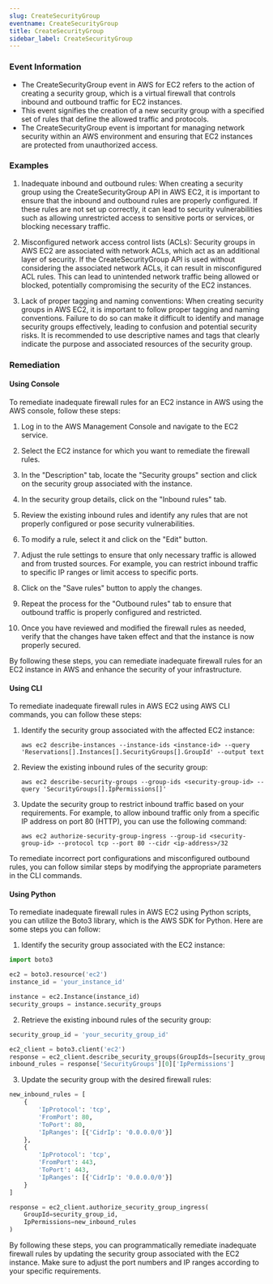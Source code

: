 ```yaml
--- 
slug: CreateSecurityGroup
eventname: CreateSecurityGroup
title: CreateSecurityGroup
sidebar_label: CreateSecurityGroup
---
```

                       
### Event Information

- The CreateSecurityGroup event in AWS for EC2 refers to the action of creating a security group, which is a virtual firewall that controls inbound and outbound traffic for EC2 instances.
- This event signifies the creation of a new security group with a specified set of rules that define the allowed traffic and protocols.
- The CreateSecurityGroup event is important for managing network security within an AWS environment and ensuring that EC2 instances are protected from unauthorized access.


### Examples

1. Inadequate inbound and outbound rules: When creating a security group using the CreateSecurityGroup API in AWS EC2, it is important to ensure that the inbound and outbound rules are properly configured. If these rules are not set up correctly, it can lead to security vulnerabilities such as allowing unrestricted access to sensitive ports or services, or blocking necessary traffic.

2. Misconfigured network access control lists (ACLs): Security groups in AWS EC2 are associated with network ACLs, which act as an additional layer of security. If the CreateSecurityGroup API is used without considering the associated network ACLs, it can result in misconfigured ACL rules. This can lead to unintended network traffic being allowed or blocked, potentially compromising the security of the EC2 instances.

3. Lack of proper tagging and naming conventions: When creating security groups in AWS EC2, it is important to follow proper tagging and naming conventions. Failure to do so can make it difficult to identify and manage security groups effectively, leading to confusion and potential security risks. It is recommended to use descriptive names and tags that clearly indicate the purpose and associated resources of the security group.

### Remediation

#### Using Console

To remediate inadequate firewall rules for an EC2 instance in AWS using the AWS console, follow these steps:

1. Log in to the AWS Management Console and navigate to the EC2 service.

2. Select the EC2 instance for which you want to remediate the firewall rules.

3. In the "Description" tab, locate the "Security groups" section and click on the security group associated with the instance.

4. In the security group details, click on the "Inbound rules" tab.

5. Review the existing inbound rules and identify any rules that are not properly configured or pose security vulnerabilities.

6. To modify a rule, select it and click on the "Edit" button.

7. Adjust the rule settings to ensure that only necessary traffic is allowed and from trusted sources. For example, you can restrict inbound traffic to specific IP ranges or limit access to specific ports.

8. Click on the "Save rules" button to apply the changes.

9. Repeat the process for the "Outbound rules" tab to ensure that outbound traffic is properly configured and restricted.

10. Once you have reviewed and modified the firewall rules as needed, verify that the changes have taken effect and that the instance is now properly secured.

By following these steps, you can remediate inadequate firewall rules for an EC2 instance in AWS and enhance the security of your infrastructure.

#### Using CLI

To remediate inadequate firewall rules in AWS EC2 using AWS CLI commands, you can follow these steps:

1. Identify the security group associated with the affected EC2 instance:
   ```
   aws ec2 describe-instances --instance-ids <instance-id> --query 'Reservations[].Instances[].SecurityGroups[].GroupId' --output text
   ```

2. Review the existing inbound rules of the security group:
   ```
   aws ec2 describe-security-groups --group-ids <security-group-id> --query 'SecurityGroups[].IpPermissions[]'
   ```

3. Update the security group to restrict inbound traffic based on your requirements. For example, to allow inbound traffic only from a specific IP address on port 80 (HTTP), you can use the following command:
   ```
   aws ec2 authorize-security-group-ingress --group-id <security-group-id> --protocol tcp --port 80 --cidr <ip-address>/32
   ```

To remediate incorrect port configurations and misconfigured outbound rules, you can follow similar steps by modifying the appropriate parameters in the CLI commands.

#### Using Python

To remediate inadequate firewall rules in AWS EC2 using Python scripts, you can utilize the Boto3 library, which is the AWS SDK for Python. Here are some steps you can follow:

1. Identify the security group associated with the EC2 instance:
```python
import boto3

ec2 = boto3.resource('ec2')
instance_id = 'your_instance_id'

instance = ec2.Instance(instance_id)
security_groups = instance.security_groups
```

2. Retrieve the existing inbound rules of the security group:
```python
security_group_id = 'your_security_group_id'

ec2_client = boto3.client('ec2')
response = ec2_client.describe_security_groups(GroupIds=[security_group_id])
inbound_rules = response['SecurityGroups'][0]['IpPermissions']
```

3. Update the security group with the desired firewall rules:
```python
new_inbound_rules = [
    {
        'IpProtocol': 'tcp',
        'FromPort': 80,
        'ToPort': 80,
        'IpRanges': [{'CidrIp': '0.0.0.0/0'}]
    },
    {
        'IpProtocol': 'tcp',
        'FromPort': 443,
        'ToPort': 443,
        'IpRanges': [{'CidrIp': '0.0.0.0/0'}]
    }
]

response = ec2_client.authorize_security_group_ingress(
    GroupId=security_group_id,
    IpPermissions=new_inbound_rules
)
```

By following these steps, you can programmatically remediate inadequate firewall rules by updating the security group associated with the EC2 instance. Make sure to adjust the port numbers and IP ranges according to your specific requirements.


 